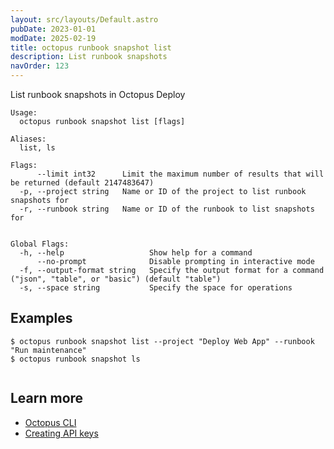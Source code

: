 ```yaml
---
layout: src/layouts/Default.astro
pubDate: 2023-01-01
modDate: 2025-02-19
title: octopus runbook snapshot list
description: List runbook snapshots
navOrder: 123
---
```


List runbook snapshots in Octopus Deploy

```
Usage:
  octopus runbook snapshot list [flags]

Aliases:
  list, ls

Flags:
      --limit int32      Limit the maximum number of results that will be returned (default 2147483647)
  -p, --project string   Name or ID of the project to list runbook snapshots for
  -r, --runbook string   Name or ID of the runbook to list snapshots for


Global Flags:
  -h, --help                   Show help for a command
      --no-prompt              Disable prompting in interactive mode
  -f, --output-format string   Specify the output format for a command ("json", "table", or "basic") (default "table")
  -s, --space string           Specify the space for operations

```

## Examples

<SamplesInstance />

```
$ octopus runbook snapshot list --project "Deploy Web App" --runbook "Run maintenance"
$ octopus runbook snapshot ls


```

## Learn more

- [Octopus CLI](/docs/octopus-rest-api/cli)
- [Creating API keys](/docs/octopus-rest-api/how-to-create-an-api-key)